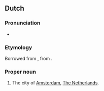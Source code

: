 ==Dutch==

===Pronunciation===
* {{audio|Nl-Mokum.ogg|Audio|lang=nl}}

===Etymology===
Borrowed from {{bor|nl|yi|מקום||place, safe haven|tr=mokem|notext=1}}, from {{der|nl|he|מקום||place|tr=makóm}}.

===Proper noun===
{{wikipedia|lang=en}}
{{nl-noun|n|-|-}}

# {{lb|nl|informal}} The city of [[Amsterdam]], [[The Netherlands]].